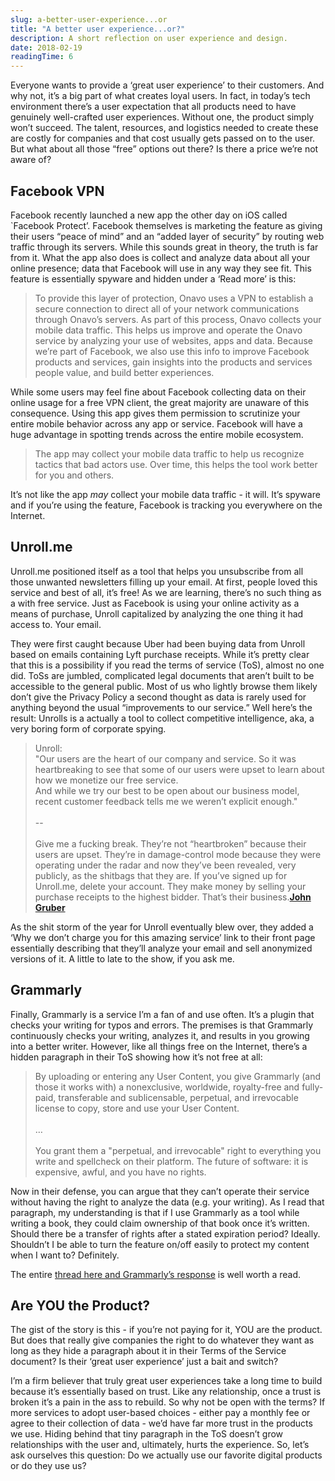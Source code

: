 ```yaml
---
slug: a-better-user-experience...or
title: "A better user experience...or?"
description: A short reflection on user experience and design.
date: 2018-02-19
readingTime: 6
---
```


Everyone wants to provide a ‘great user experience’ to their customers. And why not, it’s a big part of what creates loyal users. In fact, in today’s tech environment there’s a user expectation that all products need to have genuinely well-crafted user experiences. Without one, the product simply won’t succeed. The talent, resources, and logistics needed to create these are costly for companies and that cost usually gets passed on to the user. But what about all those “free” options out there? Is there a price we’re not aware of?

## Facebook VPN
Facebook recently launched a new app the other day on iOS called `Facebook Protect’. Facebook themselves is marketing the feature as giving their users  “peace of mind” and an “added layer of security” by routing web traffic through its servers. While this sounds great in theory, the truth is far from it. What the app also does is collect and analyze data about all your online presence; data that Facebook will use in any way they see fit. This feature is essentially spyware and hidden under a ‘Read more’ is this:

>To provide this layer of protection, Onavo uses a VPN to establish a secure connection to direct all of your network communications through Onavo’s servers. As part of this process, Onavo collects your mobile data traffic. This helps us improve and operate the Onavo service by analyzing your use of websites, apps and data. Because we’re part of Facebook, we also use this info to improve Facebook products and services, gain insights into the products and services people value, and build better experiences.

While some users may feel fine about Facebook collecting data on their online usage for a free VPN client, the great majority are unaware of this consequence. Using this app gives them permission to scrutinize your entire mobile behavior across any app or service. Facebook will have a huge advantage in spotting trends across the entire mobile ecosystem.

>The app may collect your mobile data traffic to help us recognize tactics that bad actors use. Over time, this helps the tool work better for you and others.

It’s not like the app <i>may</i> collect your mobile data traffic - it will. It’s spyware and if you’re using the feature, Facebook is tracking you everywhere on the Internet.

## Unroll.me
Unroll.me positioned itself as a tool that helps you unsubscribe from all those unwanted newsletters filling up your email. At first, people loved this service and best of all, it’s free! As we are learning, there’s no such thing as a with free service. Just as Facebook is using your online activity as a means of purchase, Unroll capitalized by analyzing the one thing it had access to. Your email.

They were first caught because Uber had been buying data from Unroll based on emails containing Lyft purchase receipts. While it’s pretty clear that this is a possibility if you read the terms of service (ToS), almost no one did. ToSs are jumbled, complicated legal documents that aren’t built to be accessible to the general public. Most of us who lightly browse them likely don’t give the Privacy Policy a second thought as data is rarely used for anything beyond the usual “improvements to our service.” Well here’s the result: Unrolls is a actually a tool to collect competitive intelligence, aka, a very boring form of corporate spying.

>Unroll:<br />
"Our users are the heart of our company and service. So it was heartbreaking to see that some of our users were upset to learn about how we monetize our free service.<br />And while we try our best to be open about our business model, recent customer feedback tells me we weren’t explicit enough."<br /><br />
--<br /><br />
Give me a fucking break. They’re not “heartbroken” because their users are upset. They’re in damage-control mode because they were operating under the radar and now they’ve been revealed, very publicly, as the shitbags that they are. If you’ve signed up for Unroll.me, delete your account. They make money by selling your purchase receipts to the highest bidder. That’s their business.**<a href="https://daringfireball.net/linked/2017/04/23/heartbreaking">John Gruber</a>**


As the shit storm of the year for Unroll eventually blew over, they added a ‘Why we don’t charge you for this amazing service’ link to their front page essentially describing that they’ll analyze your email and sell anonymized versions of it. A little to late to the show, if you ask me.

## Grammarly
Finally, Grammarly is a service I’m a fan of and use often. It’s a plugin that checks your writing for typos and errors. The premises is that Grammarly continuously checks your writing, analyzes it, and results in you growing into a better writer. However, like all things free on the Internet, there’s a hidden paragraph in their ToS showing how it’s not free at all:
>By uploading or entering any User Content, you give Grammarly (and those it works with) a nonexclusive, worldwide, royalty-free and fully-paid, transferable and sublicensable, perpetual, and irrevocable license to copy, store and use your User Content.<br /><br />
…<br /><br />
You grant them a "perpetual, and irrevocable" right to everything you write and spellcheck on their platform. The future of software: it is expensive, awful, and you have no rights.

Now in their defense, you can argue that they can’t operate their service without having the right to analyze the data (e.g. your writing).  As I read that paragraph, my understanding is that if I use Grammarly as a tool while writing a book, they could claim ownership of that book once it’s written. Should there be a transfer of rights after a stated expiration period? Ideally. Shouldn’t I be able to turn the feature on/off easily to protect my content when I want to? Definitely.

The entire <a href="https://twitter.com/tommorris/status/961262927759269888">thread here and Grammarly’s response</a> is well worth a read.

## Are YOU the Product?
The gist of the story is this - if you’re not paying for it, YOU are the product. But does that really give companies the right to do whatever they want as long as they hide a paragraph about it in their Terms of the Service document? Is their ‘great user experience’ just a bait and switch?

I’m a firm believer that truly great user experiences take a long time to build because it’s essentially based on trust. Like any relationship, once a trust is broken it’s a pain in the ass to rebuild. So why not be open with the terms? If more services to adopt user-based choices - either pay a monthly fee or agree to their collection of data - we’d have far more trust in the products we use. Hiding behind that tiny paragraph in the ToS doesn’t  grow relationships with the user and, ultimately, hurts the experience. So, let’s ask ourselves this question: Do we actually use our favorite digital products or do they use us?